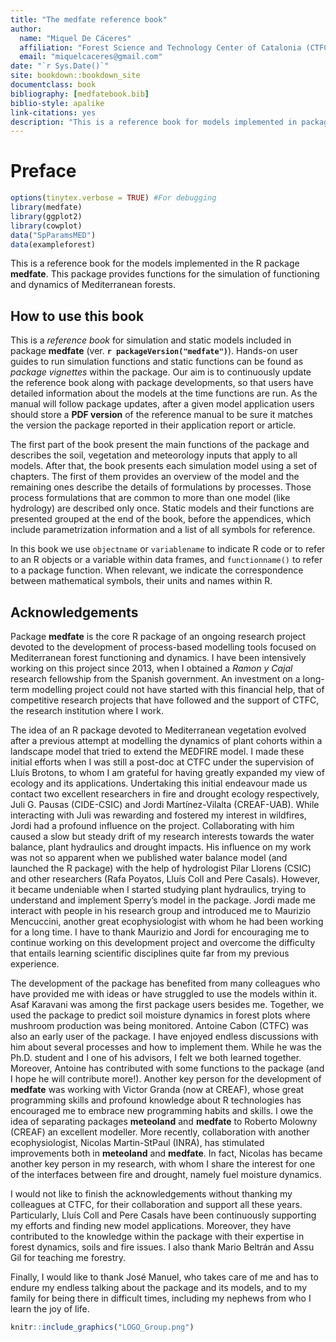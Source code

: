 ```yaml
--- 
title: "The medfate reference book"
author: 
  name: "Miquel De Cáceres"
  affiliation: "Forest Science and Technology Center of Catalonia (CTFC)"
  email: "miquelcaceres@gmail.com"
date: "`r Sys.Date()`"
site: bookdown::bookdown_site
documentclass: book
bibliography: [medfatebook.bib]
biblio-style: apalike
link-citations: yes
description: "This is a reference book for models implemented in package medfate."
---
```


# Preface {-}

```r
options(tinytex.verbose = TRUE) #For debugging
library(medfate)
library(ggplot2)
library(cowplot)
data("SpParamsMED")
data(exampleforest)
```

This is a reference book for the models implemented in the R package **medfate**. This package provides functions for the simulation of functioning and dynamics of Mediterranean forests.

## How to use this book {-}

This is a *reference book* for simulation and static models included in package **medfate** (ver. **`r packageVersion("medfate")`**). Hands-on user guides to run simulation functions and static functions can be found as *package vignettes* within the package. Our aim is to continuously update the reference book along with package developments, so that users have detailed information about the models at the time functions are run. As the manual will follow package updates, after a given model application users should store a **PDF version** of the reference manual to be sure it matches the version the package reported in their application report or article.

The first part of the book present the main functions of the package and describes the soil, vegetation and meteorology inputs that apply to all models. After that, the book presents each simulation model using a set of chapters. The first of them provides an overview of the model and the remaining ones describe the details of formulations by processes. Those process formulations that are common to more than one model (like hydrology) are described only once. Static models and their functions are presented grouped at the end of the book, before the appendices, which include parametrization information and a list of all symbols for reference.

In this book we use `objectname` or `variablename` to indicate R code or to refer to an R objects or a variable within data frames, and `functionname()` to refer to a package function. When relevant, we indicate the correspondence between mathematical symbols, their units and names within R. 

## Acknowledgements {-}

Package **medfate** is the core R package of an ongoing research project devoted to the development of process-based modelling tools focused on Mediterranean forest functioning and dynamics. I have been intensively working on this project since 2013, when I obtained a *Ramon y Cajal* research fellowship from the Spanish government. An investment on a long-term modelling project could not have started with this financial help, that of competitive research projects that have followed and the support of CTFC, the research institution where I work. 

The idea of an R package devoted to Mediterranean vegetation evolved after a previous attempt at modelling the dynamics of plant cohorts within a landscape model that tried to extend the MEDFIRE model. I made these initial efforts when I was still a post-doc at CTFC under the supervision of Lluís Brotons, to whom I am grateful for having greatly expanded my view of ecology and its applications. Undertaking this initial endeavour made us contact two excellent researchers in fire and drought ecology respectively, Juli G. Pausas (CIDE-CSIC) and Jordi Martínez-Vilalta (CREAF-UAB). While interacting with Juli was rewarding and fostered my interest in wildfires, Jordi had a profound influence on the project. Collaborating with him caused a slow but steady drift of my research interests towards the water balance, plant hydraulics and drought impacts. His influence on my work was not so apparent when we published water balance model (and launched the R package) with the help of hydrologist Pilar Llorens (CSIC) and other researchers (Rafa Poyatos, Lluís Coll and Pere Casals). However, it became undeniable when I started studying plant hydraulics, trying to understand and implement Sperry's model in the package. Jordi made me interact with people in his research group and introduced me to Maurizio Mencuccini, another great ecophysiologist with whom he had been working for a long time. I have to thank Maurizio and Jordi for encouraging me to continue working on this development project and overcome the difficulty that entails learning scientific disciplines quite far from my previous experience. 

The development of the package has benefited from many colleagues who have provided me with ideas or have struggled to use the models within it. Asaf Karavani was among the first package users besides me. Together, we used the package to predict soil moisture dynamics in forest plots where mushroom production was being monitored. Antoine Cabon (CTFC) was also an early user of the package. I have enjoyed endless discussions with him about several processes and how to implement them. While he was the Ph.D. student and I one of his advisors, I felt we both learned together. Moreover, Antoine has contributed with some functions to the package (and I hope he will contribute more!). Another key person for the development of **medfate** was working with Victor Granda (now at CREAF), whose great programming skills and profound knowledge about R technologies has encouraged me to embrace new programming habits and skills. I owe the idea of separating packages **meteoland** and **medfate** to Roberto Molowny (CREAF) an excellent modeller. More recently, collaboration with another ecophysiologist, Nicolas Martin-StPaul (INRA), has stimulated improvements both in **meteoland** and **medfate**. In fact, Nicolas has became another key person in my research, with whom I share the interest for one of the interfaces between fire and drought, namely fuel moisture dynamics.

I would not like to finish the acknowledgements without thanking my colleagues at CTFC, for their collaboration and support all these years. Particularly, Lluís Coll and Pere Casals have been continuously supporting my efforts and finding new model applications. Moreover, they have contributed to the knowledge within the package with their expertise in forest dynamics, soils and fire issues. I also thank Mario Beltrán and Assu Gil for teaching me forestry. 

Finally, I would like to thank José Manuel, who takes care of me and has to endure my endless talking about the package and its models, and to my family for being there in difficult times, including my nephews from who I learn the joy of life.   

```r
knitr::include_graphics("LOGO_Group.png")
```


